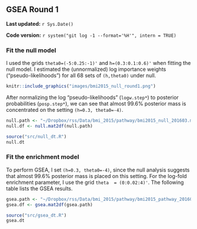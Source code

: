 ## GSEA Round 1 {#bmi2015-1}

**Last updated:** `r Sys.Date()`

**Code version:** `r system("git log -1 --format='%H'", intern = TRUE)`

### Fit the null model

I used the grids `theta0=(-5:0.25:-1)'` and `h=(0.3:0.1:0.6)'` when fitting the null model. I estimated the (unnormalized) log importance weights ("pseudo-likelihoods") for all 68 sets of `(h,theta0)` under null. 

```r
knitr::include_graphics("images/bmi2015_null_round1.png")
```

After normalizing the log "pseudo-likelihoods" (`logw.step*`) to posterior probabilities (`posp.step*`), we can see that almost 99.6% posterior mass is concentrated on the setting `(h=0.3, theta0=-4)`.
```r
null.path <- "~/Dropbox/rss/Data/bmi_2015/pathway/bmi2015_null_201603.mat"
null.df <- null.mat2df(null.path)
```

```r
source("src/null_dt.R")
null.dt
```

### Fit the enrichment model

To perform GSEA, I set `(h=0.3, theta0=-4)`, since the null analysis suggests that almost 99.6% posterior mass is placed on this setting. For the log-fold enrichment parameter, I use the grid `theta  = (0:0.02:4)'`. The following table lists the GSEA results. 
```r
gsea.path <- "~/Dropbox/rss/Data/bmi_2015/pathway/bmi2015_pathway_201604.mat"
gsea.df <- gsea.mat2df(gsea.path) 
```

```r
source("src/gsea_dt.R")
gsea.dt
```


